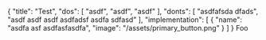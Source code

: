 {
"title": "Test",
  "dos": [
    "asdf",
    "asdf",
    "asdf"
  ],
  "donts": [
    "asdfafsda dfads",
    "asdf asdf asdf asdfadsf asdfa sdfasd"
  ],
  "implementation": [
    {
      "name": "asdfa asf asdfasfasdfa",
      "image": "/assets/primary_button.png"
    }
  ]
}
Foo
